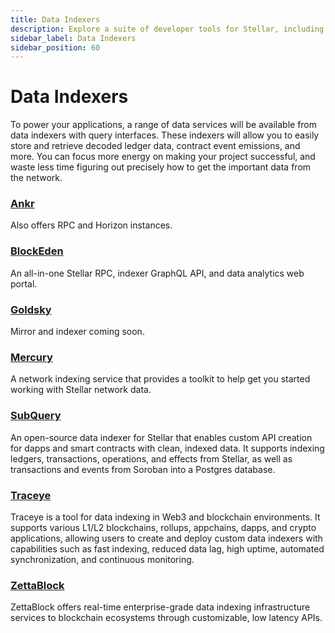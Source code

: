 ```yaml
---
title: Data Indexers
description: Explore a suite of developer tools for Stellar, including indexers.
sidebar_label: Data Indexers
sidebar_position: 60
---
```


# Data Indexers

To power your applications, a range of data services will be available from data indexers with query interfaces. These indexers will allow you to easily store and retrieve decoded ledger data, contract event emissions, and more. You can focus more energy on making your project successful, and waste less time figuring out precisely how to get the important data from the network.

### [Ankr](https://www.ankr.com/)

Also offers RPC and Horizon instances.

### [BlockEden](https://blockeden.xyz/stellar-soroban/)

An all-in-one Stellar RPC, indexer GraphQL API, and data analytics web portal.

### [Goldsky](https://goldsky.com/)

Mirror and indexer coming soon.

### [Mercury](https://mercurydata.app/)

A network indexing service that provides a toolkit to help get you started working with Stellar network data.

### [SubQuery](https://subquery.network/)

An open-source data indexer for Stellar that enables custom API creation for dapps and smart contracts with clean, indexed data. It supports indexing ledgers, transactions, operations, and effects from Stellar, as well as transactions and events from Soroban into a Postgres database.

### [Traceye](https://traceye.io/)

Traceye is a tool for data indexing in Web3 and blockchain environments. It supports various L1/L2 blockchains, rollups, appchains, dapps, and crypto applications, allowing users to create and deploy custom data indexers with capabilities such as fast indexing, reduced data lag, high uptime, automated synchronization, and continuous monitoring.

### [ZettaBlock](https://zettablock.com/)

ZettaBlock offers real-time enterprise-grade data indexing infrastructure services to blockchain ecosystems through customizable, low latency APIs.
